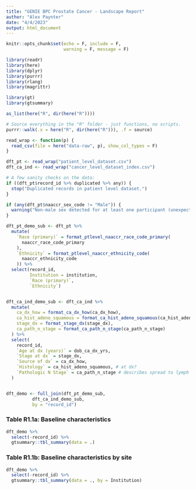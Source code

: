 ```yaml
---
title: "GENIE BPC Prostate Cancer - Landscape Report"
author: "Alex Paynter"
date: "4/4/2023"
output: html_document
---
```


```r
knitr::opts_chunk$set(echo = F, include = F,
                      warning = F, message = F)
```

```r
library(readr)
library(here)
library(dplyr)
library(purrr)
library(rlang)
library(magrittr)

library(gt)
library(gtsummary)

as_list(here("R", dir(here("R"))))

# Source everything in the "R" folder - just functions, no scripts.
purrr::walk(.x = here("R", dir(here("R"))), .f = source)
```


```r
read_wrap <- function(p) {
  read_csv(file = here("data-raw", p), show_col_types = F)
}

dft_pt <- read_wrap("patient_level_dataset.csv")
dft_ca_ind <- read_wrap("cancer_level_dataset_index.csv")

# A few sanity checks on the data:
if ((dft_pt$record_id %>% duplicated %>% any)) {
  stop("Duplicated records in patient level dataset.")
}

if (any(dft_pt$naaccr_sex_code != "Male")) {
  warning("Non-male sex detected for at least one participant (unexpectedly for Prostate cancer)")
}

```


```r
dft_pt_demo_sub <- dft_pt %>%
  mutate(
    `Race (primary)` = format_ptlevel_naaccr_race_code_primary(
      naaccr_race_code_primary
    ),
    `Ethnicity` = format_ptlevel_naaccr_ethnicity_code(
      naaccr_ethnicity_code
    )) %>%
  select(record_id, 
         Institution = institution,
         `Race (primary)`,
         `Ethnicity`)


dft_ca_ind_demo_sub <- dft_ca_ind %>%
  mutate(
    ca_dx_how = format_ca_dx_how(ca_dx_how),
    ca_hist_adeno_squamous = format_ca_hist_adeno_squamous(ca_hist_adeno_squamous),
    stage_dx = format_stage_dx(stage_dx),
    ca_path_n_stage = format_ca_path_n_stage(ca_path_n_stage)
  ) %>%
  select(
    record_id,
    `Age at dx (years)` = dob_ca_dx_yrs,
    `Stage at dx` = stage_dx,
    `Source of dx` = ca_dx_how,
    `Histology` = ca_hist_adeno_squamous, # at dx?
    `Pathologic N Stage` = ca_path_n_stage # describes spread to lymph nodes
  ) 


dft_demo <- full_join(dft_pt_demo_sub,
          dft_ca_ind_demo_sub,
          by = "record_id") 

```

### Table R1.1a: Baseline characteristics

```r
dft_demo %>%
  select(-record_id) %>%
  gtsummary::tbl_summary(data = .)
```

### Table R1.1b: Baseline characteristics by site

```r
dft_demo %>%
  select(-record_id) %>%
  gtsummary::tbl_summary(data = ., by = Institution)
```



